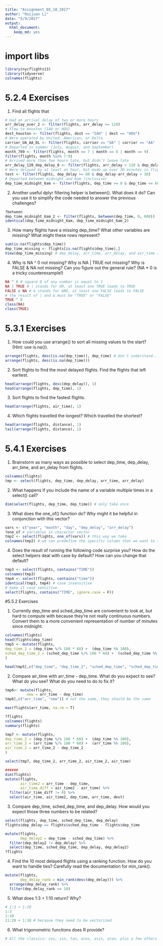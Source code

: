 ```yaml
---
title: "Assignment_05_10_2017"
author: "Ruijuan Li"
date: "5/9/2017"
output: 
  html_document: 
    keep_md: yes
---
```


# import libs 
```r
library(nycflights13)
library(tidyverse)
colnames(flights)
```

# 5.2.4 Exercises
1) Find all flights that 
```r
# Had an arrival delay of two or more hours
arr_delay_over_2 <- filter(flights, arr_delay >= 120)
# Flew to Houston (IAH or HOU)
dest_houston <- filter(flights, dest == "IAH" | dest == "HOU")
# Were operated by United, American, or Delta
carrier_UA_AA_DL <- filter(flights, carrier == "UA" | carrier == "AA" | carrier == "DL")
# Departed in summer (July, August, and September)
month_789 <- filter(flights, month == 7 | month == 8 | month == 9)
filter(flights, month %in% 7:9) 
# Arrived more than two hours late, but didn’t leave late
arr_delay_120_dep_delay_0 <- filter(flights, arr_delay > 120 & dep_delay <= 0)
# Were delayed by at least an hour, but made up over 30 minutes in flight
test <- filter(flights, dep_delay >= 60 & dep_delay-arr_delay > 30) 
# Departed between midnight and 6am (inclusive)
dep_time_midnight_6am <- filter(flights, dep_time >= 0 & dep_time <= 600)
```

2) Another useful dplyr filtering helper is between(). What does it do? Can you use it to simplify the code needed to answer the previous challenges?
```r
?between
dep_time_midnight_6am_2 <- filter(flights, between(dep_time, 0, 600)) 
identical(dep_time_midnight_6am, dep_time_midnight_6am_2)
```

3) How many flights have a missing dep_time? What other variables are missing? What might these rows represent?
```r
sum(is.na(flights$dep_time))
dep_time_missing <- flights[is.na(flights$dep_time),]
View(dep_time_missing) # dep_delay, arr_time, arr_delay, and air_time are all missing  
```

4) Why is NA ^ 0 not missing? Why is NA | TRUE not missing? Why is FALSE & NA not missing? Can you figure out the general rule? (NA * 0 is a tricky counterexample!) 
```r
NA ^ 0 # square 0 of any number is equal to 1 
NA | TRUE # | stands for OR, at least one TRUE leads to TRUE
FALSE & NA # & stands for AND, at least one FALSE leads to FALSE 
# the result of | and & must be "TRUE" or "FALSE"  
TRUE ^ 0
class(NA)
class(TRUE) 
```

# 5.3.1 Exercises
1) How could you use arrange() to sort all missing values to the start? (Hint: use is.na()).
```r
arrange(flights, desc(is.na(dep_time)), dep_time) # don't understand...
arrange(flights, desc(is.na(dep_time))) 
```

2) Sort flights to find the most delayed flights. Find the flights that left earliest.
```r
head(arrange(flights, desc(dep_delay)), 1) 
head(arrange(flights, dep_time), 1)
```

3) Sort flights to find the fastest flights.
```r
head(arrange(flights, air_time), 1)
```

4) Which flights travelled the longest? Which travelled the shortest?
```r
head(arrange(flights, distance), 1)
tail(arrange(flights, distance), 1)
```

# 5.4.1 Exercises
1) Brainstorm as many ways as possible to select dep_time, dep_delay, arr_time, and arr_delay from flights.
```r
colnames(flights)
tmp <- select(flights, dep_time, dep_delay, arr_time, arr_delay)
```

2) What happens if you include the name of a variable multiple times in a select() call?
```r
dim(select(flights, dep_time, dep_time)) # only take once 
```

3) What does the one_of() function do? Why might it be helpful in conjunction with this vector?
```r
vars <- c("year", "month", "day", "dep_delay", "arr_delay")
?one_of # variables in charactor vector 
tmp2 <- select(flights, one_of(vars)) # this way we take 
colnames(tmp2) # we can predefine the specific column that we want to select 
```

4) Does the result of running the following code surprise you? How do the select helpers deal with case by default? How can you change that default?
```r
tmp3 <- select(flights, contains("TIME")) 
colnames(tmp3) 
tmp4 <- select(flights, contains("time"))
identical(tmp3, tmp4) # case insensitive 
# make it case sensitive 
select(flights, contains("TIME", ignore.case = F)) 
```

#5.5.2 Exercises

1) Currently dep_time and sched_dep_time are convenient to look at, but hard to compute with because they’re not really continuous numbers. Convert them to a more convenient representation of number of minutes since midnight.
```r
colnames(flights)
head(flights$dep_time)
tmp5 <- mutate(flights, 
dep_time_2 = (dep_time %/% 100 * 60) +  (dep_time %% 100),
sched_dep_time_2 = (sched_dep_time %/% 100 * 60) +  (sched_dep_time %% 100)
)

head(tmp5[,c("dep_time", "dep_time_2", "sched_dep_time", "sched_dep_time_2")]) 
```

2) Compare air_time with arr_time - dep_time. What do you expect to see? What do you see? What do you need to do to fix it?
```r
tmp6<- mutate(flights,
          new = arr_time - dep_time)
tmp6[,c("arr_time", "new")] # not the same, they should be the same 

max(flights$arr_time, na.rm = T) 

?flights 
colnames(flights) 
summary(flights)

tmp7 <- mutate(flights, 
dep_time_2 = (dep_time %/% 100 * 60) +  (dep_time %% 100),
arr_time_2 = (arr_time %/% 100 * 60) +  (arr_time %% 100), 
air_time_2 = arr_time_2 - dep_time_2
)

select(tmp7, dep_time_2, arr_time_2, air_time_2, air_time)

###### 
dim(flights)
mutate(flights,
       air_time2 = arr_time - dep_time,
       air_time_diff = air_time2 - air_time) %>%
  filter(air_time_diff != 0) %>%
  select(air_time, air_time2, dep_time, arr_time, dest) 

```

3) Compare dep_time, sched_dep_time, and dep_delay. How would you expect those three numbers to be related?
```r
select(flights, dep_time, sched_dep_time, dep_delay)
flights$dep_delay == flights$sched_dep_time - flights$dep_time 

mutate(flights,
       dep_delay2 = dep_time - sched_dep_time) %>%
  filter(dep_delay2 != dep_delay) %>%
  select(dep_time, sched_dep_time, dep_delay, dep_delay2) 
?flights  
```

4) Find the 10 most delayed flights using a ranking function. How do you want to handle ties? Carefully read the documentation for min_rank().
```r
mutate(flights,
       dep_delay_rank = min_rank(desc(dep_delay))) %>% 
  arrange(dep_delay_rank) %>% 
  filter(dep_delay_rank <= 10)    
```

5) What does 1:3 + 1:10 return? Why?
```r
# 1:3 + 1:10
1:3
1:10
11:20 + 1:10 # because they need to be vectorized 
```

6) What trigonometric functions does R provide?
```r
# All the classics: cos, sin, tan, acos, asin, atan, plus a few others that are drive by numerical or computational issues
```








